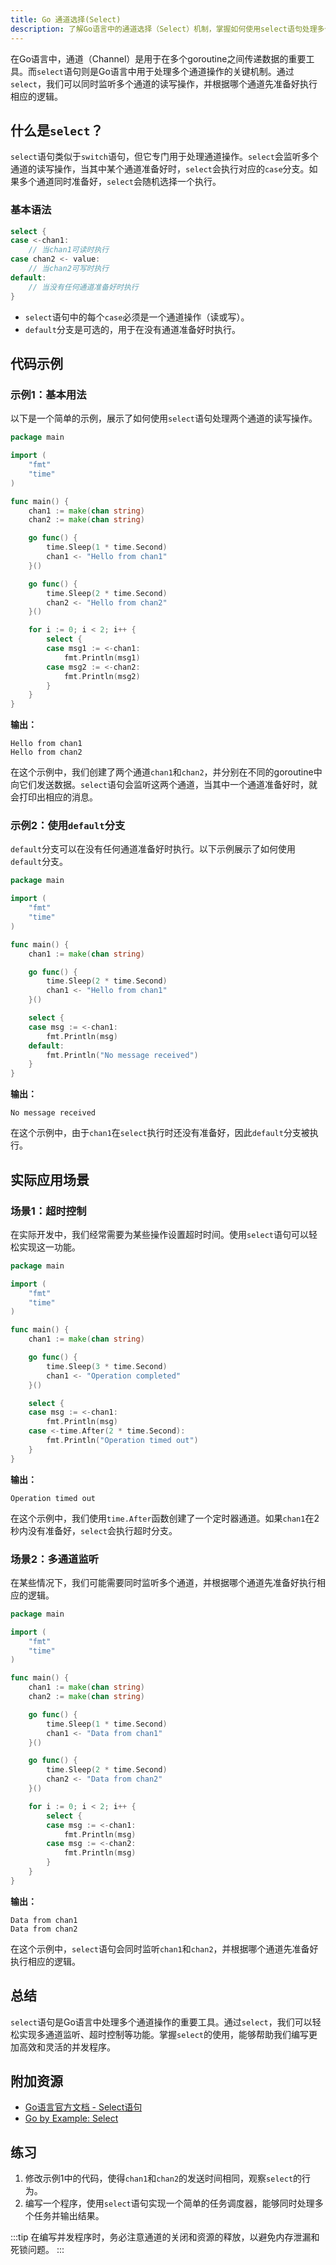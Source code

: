 ```yaml
---
title: Go 通道选择(Select)
description: 了解Go语言中的通道选择（Select）机制，掌握如何使用select语句处理多个通道的并发操作。
---
```


在Go语言中，通道（Channel）是用于在多个goroutine之间传递数据的重要工具。而`select`语句则是Go语言中用于处理多个通道操作的关键机制。通过`select`，我们可以同时监听多个通道的读写操作，并根据哪个通道先准备好执行相应的逻辑。

## 什么是`select`？

`select`语句类似于`switch`语句，但它专门用于处理通道操作。`select`会监听多个通道的读写操作，当其中某个通道准备好时，`select`会执行对应的`case`分支。如果多个通道同时准备好，`select`会随机选择一个执行。

### 基本语法

```go
select {
case <-chan1:
    // 当chan1可读时执行
case chan2 <- value:
    // 当chan2可写时执行
default:
    // 当没有任何通道准备好时执行
}
```

- `select`语句中的每个`case`必须是一个通道操作（读或写）。
- `default`分支是可选的，用于在没有通道准备好时执行。

## 代码示例

### 示例1：基本用法

以下是一个简单的示例，展示了如何使用`select`语句处理两个通道的读写操作。

```go
package main

import (
    "fmt"
    "time"
)

func main() {
    chan1 := make(chan string)
    chan2 := make(chan string)

    go func() {
        time.Sleep(1 * time.Second)
        chan1 <- "Hello from chan1"
    }()

    go func() {
        time.Sleep(2 * time.Second)
        chan2 <- "Hello from chan2"
    }()

    for i := 0; i < 2; i++ {
        select {
        case msg1 := <-chan1:
            fmt.Println(msg1)
        case msg2 := <-chan2:
            fmt.Println(msg2)
        }
    }
}
```

**输出：**
```
Hello from chan1
Hello from chan2
```

在这个示例中，我们创建了两个通道`chan1`和`chan2`，并分别在不同的goroutine中向它们发送数据。`select`语句会监听这两个通道，当其中一个通道准备好时，就会打印出相应的消息。

### 示例2：使用`default`分支

`default`分支可以在没有任何通道准备好时执行。以下示例展示了如何使用`default`分支。

```go
package main

import (
    "fmt"
    "time"
)

func main() {
    chan1 := make(chan string)

    go func() {
        time.Sleep(2 * time.Second)
        chan1 <- "Hello from chan1"
    }()

    select {
    case msg := <-chan1:
        fmt.Println(msg)
    default:
        fmt.Println("No message received")
    }
}
```

**输出：**
```
No message received
```

在这个示例中，由于`chan1`在`select`执行时还没有准备好，因此`default`分支被执行。

## 实际应用场景

### 场景1：超时控制

在实际开发中，我们经常需要为某些操作设置超时时间。使用`select`语句可以轻松实现这一功能。

```go
package main

import (
    "fmt"
    "time"
)

func main() {
    chan1 := make(chan string)

    go func() {
        time.Sleep(3 * time.Second)
        chan1 <- "Operation completed"
    }()

    select {
    case msg := <-chan1:
        fmt.Println(msg)
    case <-time.After(2 * time.Second):
        fmt.Println("Operation timed out")
    }
}
```

**输出：**
```
Operation timed out
```

在这个示例中，我们使用`time.After`函数创建了一个定时器通道。如果`chan1`在2秒内没有准备好，`select`会执行超时分支。

### 场景2：多通道监听

在某些情况下，我们可能需要同时监听多个通道，并根据哪个通道先准备好执行相应的逻辑。

```go
package main

import (
    "fmt"
    "time"
)

func main() {
    chan1 := make(chan string)
    chan2 := make(chan string)

    go func() {
        time.Sleep(1 * time.Second)
        chan1 <- "Data from chan1"
    }()

    go func() {
        time.Sleep(2 * time.Second)
        chan2 <- "Data from chan2"
    }()

    for i := 0; i < 2; i++ {
        select {
        case msg := <-chan1:
            fmt.Println(msg)
        case msg := <-chan2:
            fmt.Println(msg)
        }
    }
}
```

**输出：**
```
Data from chan1
Data from chan2
```

在这个示例中，`select`语句会同时监听`chan1`和`chan2`，并根据哪个通道先准备好执行相应的逻辑。

## 总结

`select`语句是Go语言中处理多个通道操作的重要工具。通过`select`，我们可以轻松实现多通道监听、超时控制等功能。掌握`select`的使用，能够帮助我们编写更加高效和灵活的并发程序。

## 附加资源

- [Go语言官方文档 - Select语句](https://golang.org/ref/spec#Select_statements)
- [Go by Example: Select](https://gobyexample.com/select)

## 练习

1. 修改示例1中的代码，使得`chan1`和`chan2`的发送时间相同，观察`select`的行为。
2. 编写一个程序，使用`select`语句实现一个简单的任务调度器，能够同时处理多个任务并输出结果。

:::tip
在编写并发程序时，务必注意通道的关闭和资源的释放，以避免内存泄漏和死锁问题。
:::
